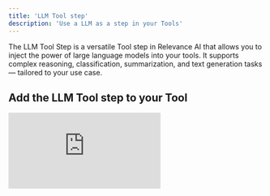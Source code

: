 ```yaml
---
title: 'LLM Tool step'
description: 'Use a LLM as a step in your Tools'
---
```


The LLM Tool Step is a versatile Tool step in Relevance AI that allows you to inject the power of large language models into your tools. It supports complex reasoning, classification, summarization, and text generation tasks — tailored to your use case.

## Add the LLM Tool step to your Tool

<div
  style={{
    width: '100%',
    position: 'relative',
    paddingTop: '56.25%',
  }}>
  <iframe
    src="https://app.supademo.com/embed/cmbizpno37c78sn1r6nxw353o"
    frameBorder="0"
    title="Add the LLM Tool step to your Tool"
    allow="clipboard-write"
    webkitallowfullscreen="true"
    mozallowfullscreen="true"
    allowfullscreen
    style={{
      position: 'absolute',
      top: 0,left: 0, width: '100%', height: '100%',
      border: '3px solid #5E43CE',
      borderRadius: '10px',
    }}/>
</div>

You can add the LLM Tool step to your Tool by:

1. Creating a new Tool, then clicking 'LLM' under Steps
2. Click 'Expand' to see the full Tool step
3. Add the Prompt you want to the Prompt field
4. Choose the model you want to use
5. Click the Settings icon if you want to access Advanced Settings

## Advanced Settings

If you're a pro at using LLMs, you can also access these Advanced Settings. 

### Fallback Model

You can select a Fallback Model if the model you've selected fails for any reason. This is a good setting to select to make sure your Tool works! 

### System prompt

A system prompt is composed of notes, instruction and guides normally guiding AI to assume a certain role, or to follow a specific format, or limitations.

An example of a System prompt would be: `You are an expert on the solar system. Answer the following questions in a concise and informative manner`.

### Temperature

Temperature is a hyperparameter, ranging in (0,1), that affects the randomness (sometimes referred to as creativity) of the LLMs' response.

Higher randomness/creativity/diversity is expected of higher temperature values.

However, responses might also lose the right context.

### Conversation history

Click on `+ Add row` and you can add lines of conversation taking place between a "user" and "ai".

<Info>The only acceptable roles are "ai" and "user".</Info>

Conversation history is useful in conversational agents and help AI to know more about the situation. 

### Thinking / Reasoning Configuration

For OpenAI, Claude and Gemini models, you can select a thinking configuration. Enabling this will make the model 'think' more before answering, which is useful for complex problems.

Reasoning / thinking tokens are charged as output tokens and will be added to the cost of your LLM Tool step. 

<Warning>If model and vendor options are mismatched, this option will be ignored.</Warning>

### Force response format

For certain models such as OpenAI, response format can be forced using this field.

## Commonly errors
<AccordionGroup>
  <Accordion title="Prompt is too long. Please reduce prompt in length.">
    The error message below indicate that the provided prompt includes more tokens than what the choses model allows. To resolve the issue, you can use a model that supports higher number of tokens. 
    ```
    1. 400: {"message":"aviary.backend.llm.error_handling.PromptTooLongError: Input too long. Received 5002 tokens, but the maximum input length is 4090 tokens.","internal_message":"aviary.backend.server.openai_compat.openai_exception.OpenAIHTTPException","code":400,"type":"PromptTooLongError","param":{}}
    2. Token limit for each model
    ```
  </Accordion>
</AccordionGroup>